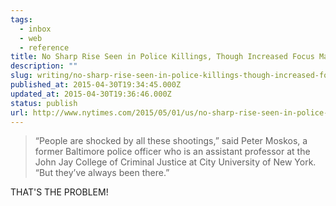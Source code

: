 ```yaml
---
tags:
  - inbox
  - web
  - reference
title: No Sharp Rise Seen in Police Killings, Though Increased Focus May Suggest Otherwise
description: ""
slug: writing/no-sharp-rise-seen-in-police-killings-though-increased-focus-may-suggest-otherwise
published_at: 2015-04-30T19:34:45.000Z
updated_at: 2015-04-30T19:36:46.000Z
status: publish
url: http://www.nytimes.com/2015/05/01/us/no-sharp-rise-seen-in-police-killings-though-increased-focus-may-suggest-otherwise.html
---
```

> “People are shocked by all these shootings,” said Peter Moskos, a former Baltimore police officer who is an assistant professor at the John Jay College of Criminal Justice at City University of New York. “But they’ve always been there.”

THAT'S THE PROBLEM!
